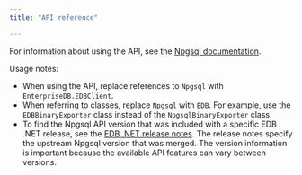```yaml
---
title: "API reference"

---
```


For information about using the API, see the [Npgsql documentation](http://www.npgsql.org/doc/api/Npgsql.html).

Usage notes:

-   When using the API, replace references to `Npgsql` with `EnterpriseDB.EDBClient`.
-   When referring to classes, replace `Npgsql` with `EDB`. For example, use the `EDBBinaryExporter` class instead of the `NpgsqlBinaryExporter` class.
-   To find the Npgsql API version that was included with a specific EDB .NET release, see the [EDB .NET release notes](release_notes). The release notes specify the upstream Npgsql version that was merged. The version information is important because the available API features can vary between versions.
